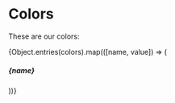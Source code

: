 
<Meta title="Design Tokens/Colors" />

Colors
=====================
These are our colors:

<div style={{ display: "grid", gap: 10 }}>
  {Object.entries(colors).map(([name, value]) => (
    <div key={name} style={{ backgroundColor: toRGBA(name), width: 100, height: 100, }}>
      <h5 style={{ backgroundColor: "white" }}>{name}</h5>
    </div>
  ))}
</div>